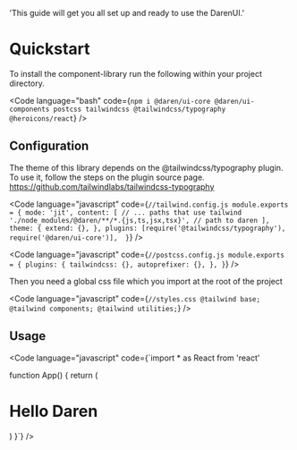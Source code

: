   'This guide will get you all set up and ready to use the DarenUI.'

# Quickstart

To install the component-library run the following within your project
directory.

<Code
  language="bash"
  code={`npm i @daren/ui-core @daren/ui-components postcss tailwindcss @tailwindcss/typography @heroicons/react`}
/>

## Configuration

The theme of this library depends on the @tailwindcss/typography plugin. To use
it, follow the steps on the plugin source page.
https://github.com/tailwindlabs/tailwindcss-typography

<Code
  language="javascript"
  code={`//tailwind.config.js
module.exports = {
  mode: 'jit',
  content: [
    // ... paths that use tailwind
    './node_modules/@daren/**/*.{js,ts,jsx,tsx}', // path to daren
  ],
  theme: {
    extend: {},
  },
  plugins: [require('@tailwindcss/typography'), require('@daren/ui-core')], 
}`}
/>

<Code
  language="javascript"
  code={`//postcss.config.js
module.exports = {
    plugins: {
      tailwindcss: {},
      autoprefixer: {},
    },
}`}
/>

Then you need a global css file which you import at the root of the project

<Code
  language="javascript"
  code={`//styles.css
@tailwind base;
@tailwind components;
@tailwind utilities;`}
/>

## Usage

<Code
  language="javascript"
  code={`import * as React from 'react'

function App() { return ( <ThemeProvider> <H1>Hello Daren</H1> </ThemeProvider>
) }`} />
